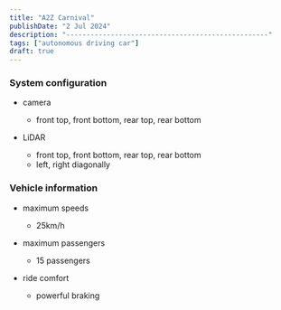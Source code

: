 ```yaml
---
title: "A2Z Carnival"
publishDate: "2 Jul 2024"
description: "--------------------------------------------------"
tags: ["autonomous driving car"]
draft: true
---
```




<ModelViewer src="../../../models/navya.glb" />

### System configuration

- camera
  - front top, front bottom, rear top, rear bottom

- LiDAR
  - front top, front bottom, rear top, rear bottom
  - left, right diagonally

### Vehicle information

- maximum speeds
  - 25km/h

- maximum passengers
  - 15 passengers

- ride comfort
  - powerful braking